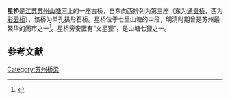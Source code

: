 {{about|苏州山塘河上的一座桥|杭州市余杭区的地名|星桥街道}}

'''星桥'''是[[江苏|江苏]][[苏州|苏州]][[七里山塘|山塘河]]上的一座古桥，自东向西排列为第三座（东为[[通贵桥|通贵桥]]，西为[[彩云桥|彩云桥]]），该桥为单孔拱形石桥。星桥位于七里山塘的中段，明清时期曾是苏州最繁华的闹市之一<ref>{{Cite web |url=http://www.szkp.org.cn/chengjianzonghen/qiao/200606/08670008.htm |title=徐文高：趣谈山塘古桥 |accessdate=2007-06-02 |archive-date=2007-09-27 |archive-url=https://web.archive.org/web/20070927013204/http://www.szkp.org.cn/chengjianzonghen/qiao/200606/08670008.htm |dead-url=no }}</ref>。星桥旁安置有“文星狸”，是山塘七狸之一。

==参考文献==
{{reflist}}

{{coord|31.32262|N|120.59434|E|display=title}}
{{苏州桥梁}}
[[Category:苏州桥梁|Category:苏州桥梁]]
